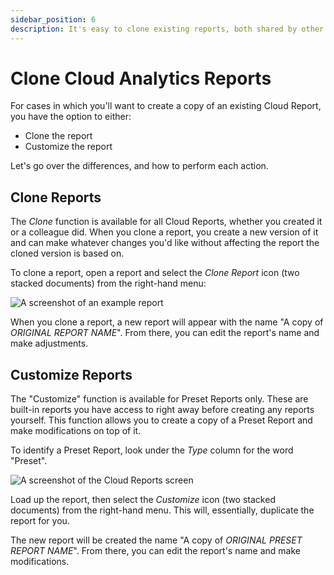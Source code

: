 ```yaml
---
sidebar_position: 6
description: It's easy to clone existing reports, both shared by other users or provided by DoiT International
---
```


# Clone Cloud Analytics Reports

For cases in which you'll want to create a copy of an existing Cloud Report, you have the option to either:

- Clone the report
- Customize the report

Let's go over the differences, and how to perform each action.

## Clone Reports

The _Clone_ function is available for all Cloud Reports, whether you created it or a colleague did. When you clone a report, you create a new version of it and can make whatever changes you'd like without affecting the report the cloned version is based on.

To clone a report, open a report and select the _Clone Report_ icon (two stacked documents) from the right-hand menu:

![A screenshot of an example report](../.gitbook/assets/cmp-example-report.png)

When you clone a report, a new report will appear with the name "A copy of
_ORIGINAL REPORT NAME_". From there, you can edit the report's name and
make adjustments.

## Customize Reports

The "Customize" function is available for Preset Reports only. These are built-in reports you have access to right away before creating any reports yourself. This function allows you to create a copy of a Preset Report and make modifications on top of it.

To identify a Preset Report, look under the _Type_ column for the word "Preset".

![A screenshot of the _Cloud Reports_ screen](../.gitbook/assets/cmp-analytics-reports.png)

Load up the report, then select the _Customize_ icon (two stacked documents) from the right-hand menu. This will, essentially, duplicate the report for you.

The new report will be created the name "A copy of _ORIGINAL PRESET REPORT NAME_". From there, you can edit the report's name and make modifications.
